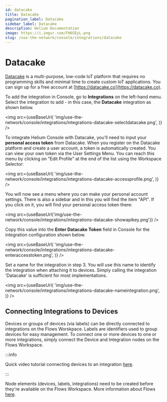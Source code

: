 ```yaml
---
id: datacake
title: Datacake
pagination_label: Datacake
sidebar_label: Datacake
description: Helium Documentation
image: https://i.imgur.com/FH6GEyL.png
slug: /use-the-network/console/integrations/datacake
---
```


# Datacake


[Datacake](https://datacake.co) is a multi-purpose, low-code IoT platform that requires no
programming skills and minimal time to create custom IoT applications. You can sign up for a free
account at [https://datacake.co](https://datacake.co).

To add the integration in Console, go to **Integrations** on the left-hand menu. Select the
integration to add - in this case, the **Datacake** integration as shown below.

<img
  src={useBaseUrl(
    'img/use-the-network/console/integrations/integrations-datacake-selectdatacake.png',
  )}
/>

To integrate Helium Console with Datacake, you'll need to input your **personal access token** from
Datacake. When you register on the Datacake platform and create a user account, a token is
automatically created. You can view your own token via the User Settings Menu. You can reach this
menu by clicking on "Edit Profile" at the end of the list using the Workspace Selector:

<img
  src={useBaseUrl(
    'img/use-the-network/console/integrations/integrations-datacake-accessprofile.png',
  )}
/>

You will now see a menu where you can make your personal account settings. There is also a sidebar
and in this you will find the item "API". If you click on it, you will find your personal access
token there:

<img
  src={useBaseUrl('img/use-the-network/console/integrations/integrations-datacake-showapikey.png')}
/>

Copy this value into the **Enter Datacake Token** field in Console for the integration configuration
shown below.

<img
  src={useBaseUrl(
    'img/use-the-network/console/integrations/integrations-datacake-enteraccesstoken.png',
  )}
/>

Set a name for the integration in step 3. You will use this name to identify the integration when
attaching it to devices. Simply calling the integration 'Datacake' is sufficient for most
implementations.

<img
  src={useBaseUrl(
    'img/use-the-network/console/integrations/integrations-datacake-nameintegration.png',
  )}
/>

## Connecting Integrations to Devices

Devices or groups of devices (via labels) can be directly connected to integrations on the Flows
Worskpace. Labels are identifiers used to group devices for easy management. To connect one or more
devices to one or more integrations, simply connect the Device and Integration nodes on the Flows
Workspace.

:::info

Quick video tutorial connecting devices to an integration
[here](https://www.youtube.com/watch?v=lnERw1f7TGE).

:::

Node elements (devices, labels, integrations) need to be created before they're available on the
Flows Workspace. More information about Flows
[here](https://docs.helium.com/use-the-network/console/flows/).
